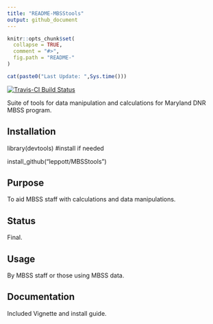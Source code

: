 ---
title: "README-MBSStools"
output: github_document
---

<!-- README.md is generated from README.Rmd. Please edit that file -->

```{r, echo = FALSE}
knitr::opts_chunk$set(
  collapse = TRUE,
  comment = "#>",
  fig.path = "README-"
)
```

```{r, echo = FALSE}
cat(paste0("Last Update: ",Sys.time()))
```

[![Travis-CI Build Status](https://travis-ci.org/leppott/MBSStools.svg?branch=master)](https://travis-ci.org/leppott/MBSStools)

Suite of tools for data manipulation and calculations for Maryland DNR MBSS program.

Installation
------------
library(devtools)  #install if needed

install_github("leppott/MBSStools")

Purpose
------------
To aid MBSS staff with calculations and data manipulations.

Status
------------
Final. 


Usage
------------
By MBSS staff or those using MBSS data.

Documentation
------------
Included Vignette and install guide.
